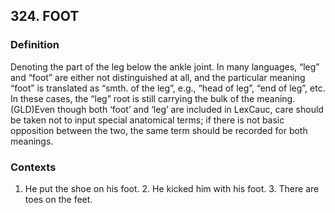 ## 324. FOOT
### Definition
Denoting the part of the leg below the ankle joint. In many languages, “leg” and “foot” are either not distinguished at all, and the particular meaning “foot” is translated as “smth. of the leg”, e.g., “head of leg”, “end of leg”, etc. In these cases, the “leg” root is still carrying the bulk of the meaning. (GLD)Even though both ‘foot’ and ‘leg’ are included in LexCauc, care should be taken not to input special anatomical terms; if there is not basic opposition between the two, the same term should be recorded for both meanings.

### Contexts
1. He put the shoe on his foot.  2. He kicked him with his foot.  3. There are toes on the feet.

